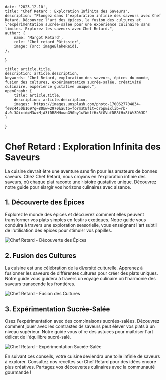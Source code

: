 
    date: '2023-12-10',
    title: "Chef Retard : Exploration Infinita des Saveurs",
    description: "Plongez dans l'exploration infinie des saveurs avec Chef Retard. Découvrez l'art des épices, la fusion des cultures et l'expérimentation sucrée-salée pour une expérience culinaire sans limites. Explorez les saveurs avec Chef Retard.",
    author: {
        name: 'Margot Retard',
        role: 'Chef retard Pâtissier',
        image: {src: imageBlakeReid},
    },
}

    title: article.title,
    description: article.description,
    keywords: "Chef Retard, exploration des saveurs, épices du monde, fusion des cultures, expérimentation sucrée-salée, créativité culinaire, expérience gustative unique.",
    openGraph: {
        title: article.title,
        description: article.description,
        images: 'https://images.unsplash.com/photo-1700627704834-fe9c4450b169?q=80&w=2970&auto=format&fit=crop&ixlib=rb-4.0.3&ixid=M3wxMjA3fDB8MHxwaG90by1wYWdlfHx8fGVufDB8fHx8fA%3D%3D'
    }
}

# Chef Retard : Exploration Infinita des Saveurs

La cuisine devrait être une aventure sans fin pour les amateurs de bonnes saveurs. Chez Chef Retard, nous croyons en l'exploration infinie des saveurs, où chaque plat raconte une histoire gustative unique. Découvrez notre guide pour élargir vos horizons culinaires avec aisance.

## 1. Découverte des Épices

Explorez le monde des épices et découvrez comment elles peuvent transformer vos plats simples en festins exotiques. Notre guide vous conduira à travers une exploration sensorielle, vous enseignant l'art subtil de l'utilisation des épices pour stimuler vos papilles.

![Chef Retard - Découverte des Épices](./spice-exploration.jpeg)

## 2. Fusion des Cultures

La cuisine est une célébration de la diversité culturelle. Apprenez à fusionner les saveurs de différentes cultures pour créer des plats uniques. Notre guide vous guidera à travers un voyage culinaire où l'harmonie des saveurs transcende les frontières.

![Chef Retard - Fusion des Cultures](./cultural-fusion.jpeg)

## 3. Expérimentation Sucrée-Salée

Osez l'expérimentation avec des combinaisons sucrées-salées. Découvrez comment jouer avec les contrastes de saveurs peut élever vos plats à un niveau supérieur. Notre guide vous offre des astuces pour maîtriser l'art délicat de l'équilibre sucré-salé.

![Chef Retard - Expérimentation Sucrée-Salée](./sweet-savory-experiment.jpeg)

En suivant ces conseils, votre cuisine deviendra une toile infinie de saveurs à explorer. Consultez nos recettes sur Chef Retard pour des idées encore plus créatives. Partagez vos découvertes culinaires avec la communauté gourmande !